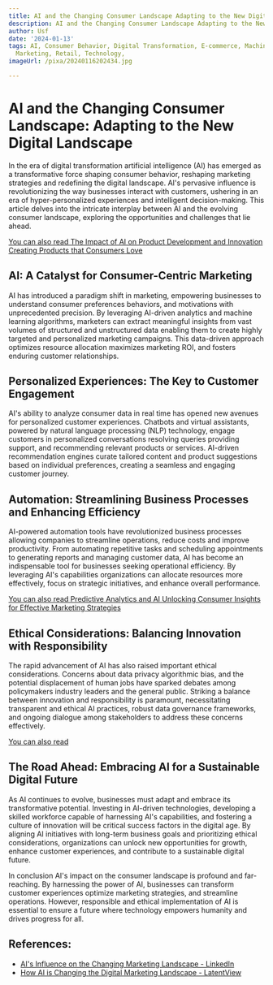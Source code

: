 ```yaml
---
title: AI and the Changing Consumer Landscape Adapting to the New Digital Landscape
description: AI and the Changing Consumer Landscape Adapting to the New Digital Landscape
author: Usf
date: '2024-01-13'
tags: AI, Consumer Behavior, Digital Transformation, E-commerce, Machine Learning,
  Marketing, Retail, Technology,
imageUrl: /pixa/20240116202434.jpg

---
```

#  AI and  the Changing Consumer Landscape:  Adapting to the  New Digital Landscape

In the era of digital transformation artificial intelligence (AI) has emerged as a transformative force shaping consumer behavior, reshaping  marketing strategies and redefining the digital landscape. AI's pervasive influence is  revolutionizing the way businesses interact with customers, ushering  in an era of hyper-personalized experiences and intelligent decision-making. This article delves into the intricate interplay between AI and the evolving consumer landscape, exploring the opportunities and challenges  that lie ahead.

[You can also read The Impact of  AI on Product Development and Innovation Creating Products that Consumers Love](The%20Impact%20of%20AI%20on%20Product%20Development%20and%20Innovation%20Creating%20Products%20that%20Consumers%20Love)


## AI: A Catalyst  for Consumer-Centric Marketing

AI has introduced a paradigm shift in marketing, empowering businesses to understand consumer preferences behaviors, and  motivations with unprecedented precision. By leveraging AI-driven analytics and  machine learning algorithms,  marketers can extract meaningful insights from vast volumes of structured  and unstructured data enabling them to create highly targeted and  personalized marketing  campaigns. This data-driven approach optimizes resource allocation maximizes marketing ROI, and fosters enduring customer relationships.

## Personalized  Experiences: The Key to Customer Engagement

AI's ability to analyze consumer data in real time has opened new avenues for personalized customer experiences. Chatbots and virtual assistants, powered by natural language processing (NLP) technology, engage customers in personalized conversations resolving queries providing support,  and recommending relevant products or services. AI-driven recommendation engines curate tailored content and product suggestions based on individual preferences,  creating a seamless and engaging customer journey.

## Automation:  Streamlining Business Processes and  Enhancing Efficiency

AI-powered automation tools have revolutionized business processes allowing companies to streamline operations,  reduce costs and improve productivity. From automating repetitive tasks  and scheduling appointments to generating reports  and managing customer data,  AI has become an  indispensable tool for businesses seeking operational  efficiency.  By leveraging AI's capabilities organizations can allocate resources more effectively, focus on strategic initiatives, and enhance overall performance.

[You can also read Predictive Analytics and AI  Unlocking Consumer Insights for Effective Marketing Strategies](Predictive%20Analytics%20and%20AI%20Unlocking%20Consumer%20Insights%20for%20Effective%20Marketing%20Strategies)


## Ethical Considerations: Balancing Innovation with Responsibility

The rapid advancement  of AI has also raised important ethical considerations. Concerns about data privacy algorithmic bias,  and the potential displacement of human jobs have sparked debates among policymakers industry leaders and the general  public. Striking a balance  between innovation and responsibility is paramount, necessitating transparent and ethical AI practices, robust data governance frameworks, and ongoing dialogue  among stakeholders to address these concerns effectively.

[You can also read ]()


## The Road Ahead: Embracing  AI  for a Sustainable Digital Future

As AI continues to evolve, businesses must adapt and embrace  its transformative potential. Investing in AI-driven technologies, developing a  skilled workforce capable of harnessing AI's capabilities, and fostering a culture of innovation will be critical  success factors in the  digital age. By aligning AI initiatives with long-term business goals and prioritizing ethical considerations, organizations can unlock new opportunities for growth, enhance customer  experiences, and contribute  to a sustainable  digital  future.

In conclusion AI's impact on the consumer landscape is  profound and far-reaching. By harnessing the power of AI, businesses can transform customer experiences  optimize marketing strategies, and streamline operations. However, responsible  and  ethical implementation of AI is  essential to ensure a  future where technology empowers humanity  and drives progress for all.

## References:
- [AI's Influence on the Changing Marketing Landscape - LinkedIn](https://www.linkedin.com/pulse/ais-influence-changing-marketing-landscape-stacy-jones)
- [How AI is Changing the Digital Marketing Landscape - LatentView](https://www.latentview.com/blog/how-artificial-intelligence-is-changing-the-digital-marketing-landscape/)
